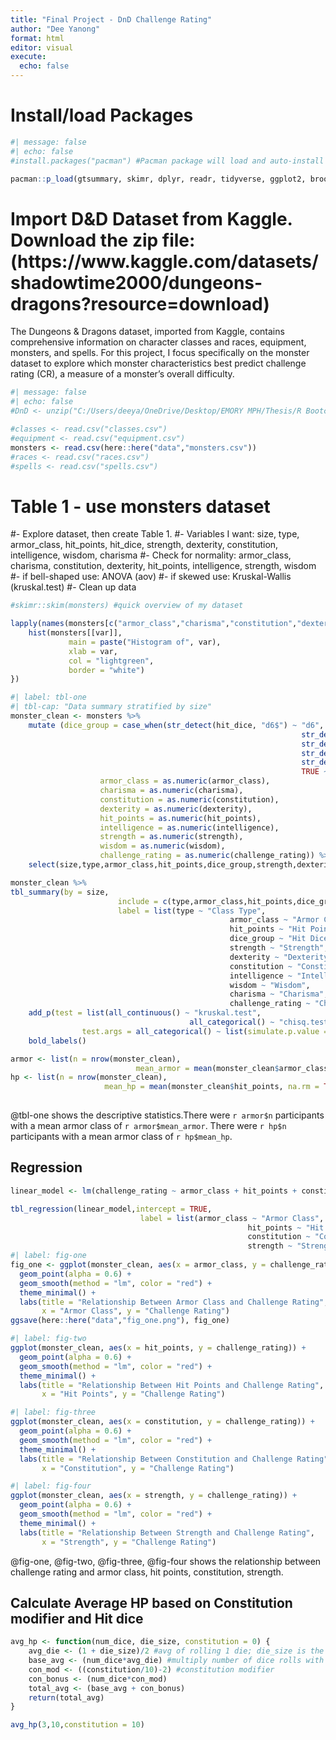 ```yaml
---
title: "Final Project - DnD Challenge Rating"
author: "Dee Yanong"
format: html
editor: visual
execute: 
  echo: false
---
```


# Install/load Packages
```r
#| message: false
#| echo: false
#install.packages("pacman") #Pacman package will load and auto-install (if missing) packages in one line

pacman::p_load(gtsummary, skimr, dplyr, readr, tidyverse, ggplot2, broom, data.table, stringr)
```

# Import D&D Dataset from Kaggle. Download the zip file: (https://www.kaggle.com/datasets/shadowtime2000/dungeons-dragons?resource=download)

The Dungeons & Dragons dataset, imported from Kaggle, contains comprehensive information on character classes and races, equipment, monsters, and spells. For this project, I focus specifically on the monster dataset to explore which monster characteristics best predict challenge rating (CR), a measure of a monster's overall difficulty.

```r
#| message: false
#| echo: false
#DnD <- unzip("C:/Users/deeya/OneDrive/Desktop/EMORY MPH/Thesis/R Bootcamp/R Bootcamp Final Project/DnD_Dataset.zip")

#classes <- read.csv("classes.csv")
#equipment <- read.csv("equipment.csv")
monsters <- read.csv(here::here("data","monsters.csv"))
#races <- read.csv("races.csv")
#spells <- read.csv("spells.csv")

```
# Table 1 - use monsters dataset
#- Explore dataset, then create Table 1. 
#- Variables I want: size, type, armor_class, hit_points, hit_dice, strength, dexterity, constitution, intelligence, wisdom, charisma
#- Check for normality: armor_class, charisma, constitution, dexterity, hit_points, intelligence, strength, wisdom
	#- if bell-shaped use: ANOVA (aov)
	#- if skewed use: Kruskal-Wallis (kruskal.test)
#- Clean up data

```r
#skimr::skim(monsters) #quick overview of my dataset

lapply(names(monsters[c("armor_class","charisma","constitution","dexterity","hit_points","intelligence","strength","wisdom","challenge_rating")]), function(var){
	hist(monsters[[var]],
			 main = paste("Histogram of", var),
			 xlab = var,
			 col = "lightgreen",
			 border = "white")
})

#| label: tbl-one
#| tbl-cap: "Data summary stratified by size"
monster_clean <- monsters %>%
	mutate (dice_group = case_when(str_detect(hit_dice, "d6$") ~ "d6",
																 str_detect(hit_dice, "d8$") ~ "d8",
																 str_detect(hit_dice, "d10$") ~ "d10",
																 str_detect(hit_dice, "d12$") ~ "d12",
																 str_detect(hit_dice, "d20$") ~ "d20",
																 TRUE ~ "other"),
					armor_class = as.numeric(armor_class),
					charisma = as.numeric(charisma),
					constitution = as.numeric(constitution),
					dexterity = as.numeric(dexterity),
					hit_points = as.numeric(hit_points),
					intelligence = as.numeric(intelligence),
					strength = as.numeric(strength),
					wisdom = as.numeric(wisdom),
					challenge_rating = as.numeric(challenge_rating)) %>%
	select(size,type,armor_class,hit_points,dice_group,strength,dexterity,constitution,intelligence,wisdom,charisma,challenge_rating)

monster_clean %>%
tbl_summary(by = size,
						include = c(type,armor_class,hit_points,dice_group,strength,dexterity,constitution,intelligence,wisdom,charisma,challenge_rating),
						label = list(type ~ "Class Type",
												 armor_class ~ "Armor Class",
												 hit_points ~ "Hit Points",
												 dice_group ~ "Hit Dice",
												 strength ~ "Strength",
												 dexterity ~ "Dexterity",
												 constitution ~ "Constitution",
												 intelligence ~ "Intelligence",
												 wisdom ~ "Wisdom",
												 charisma ~ "Charisma",
												 challenge_rating ~ "Challenge Rating")) %>%
	add_p(test = list(all_continuous() ~ "kruskal.test",
										all_categorical() ~ "chisq.test"),
				test.args = all_categorical() ~ list(simulate.p.value = TRUE)) %>%
	bold_labels()

armor <- list(n = nrow(monster_clean),
							mean_armor = mean(monster_clean$armor_class, na.rm = TRUE))
hp <- list(n = nrow(monster_clean),
					 mean_hp = mean(monster_clean$hit_points, na.rm = TRUE))
	
```
@tbl-one shows the descriptive statistics.There were `r armor$n` participants with a mean armor class of `r armor$mean_armor`. There were `r hp$n` participants with a mean armor class of `r hp$mean_hp`.

## Regression
```r
linear_model <- lm(challenge_rating ~ armor_class + hit_points + constitution + strength, data = monster_clean)

tbl_regression(linear_model,intercept = TRUE,
							 label = list(armor_class ~ "Armor Class",
							 						 hit_points ~ "Hit Points",
							 						 constitution ~ "Constitution",
							 						 strength ~ "Strength"))
#| label: fig-one
fig_one <- ggplot(monster_clean, aes(x = armor_class, y = challenge_rating)) +
  geom_point(alpha = 0.6) +
  geom_smooth(method = "lm", color = "red") +
  theme_minimal() +
  labs(title = "Relationship Between Armor Class and Challenge Rating", 
       x = "Armor Class", y = "Challenge Rating")
ggsave(here::here("data","fig_one.png"), fig_one)

#| label: fig-two
ggplot(monster_clean, aes(x = hit_points, y = challenge_rating)) +
  geom_point(alpha = 0.6) +
  geom_smooth(method = "lm", color = "red") +
  theme_minimal() +
  labs(title = "Relationship Between Hit Points and Challenge Rating", 
       x = "Hit Points", y = "Challenge Rating")

#| label: fig-three
ggplot(monster_clean, aes(x = constitution, y = challenge_rating)) +
  geom_point(alpha = 0.6) +
  geom_smooth(method = "lm", color = "red") +
  theme_minimal() +
  labs(title = "Relationship Between Constitution and Challenge Rating", 
       x = "Constitution", y = "Challenge Rating")

#| label: fig-four
ggplot(monster_clean, aes(x = strength, y = challenge_rating)) +
  geom_point(alpha = 0.6) +
  geom_smooth(method = "lm", color = "red") +
  theme_minimal() +
  labs(title = "Relationship Between Strength and Challenge Rating", 
       x = "Strength", y = "Challenge Rating")
```

@fig-one, @fig-two, @fig-three, @fig-four shows the relationship between challenge rating and armor class, hit points, constitution, strength.

## Calculate Average HP based on Constitution modifier and Hit dice

```r

avg_hp <- function(num_dice, die_size, constitution = 0) {
	avg_die <- (1 + die_size)/2 #avg of rolling 1 die; die_size is the number of sides
	base_avg <- (num_dice*avg_die) #multiply number of dice rolls with avg_die
	con_mod <- ((constitution/10)-2) #constitution modifier
	con_bonus <- (num_dice*con_mod)
	total_avg <- (base_avg + con_bonus)
	return(total_avg)
}

avg_hp(3,10,constitution = 10)
```
